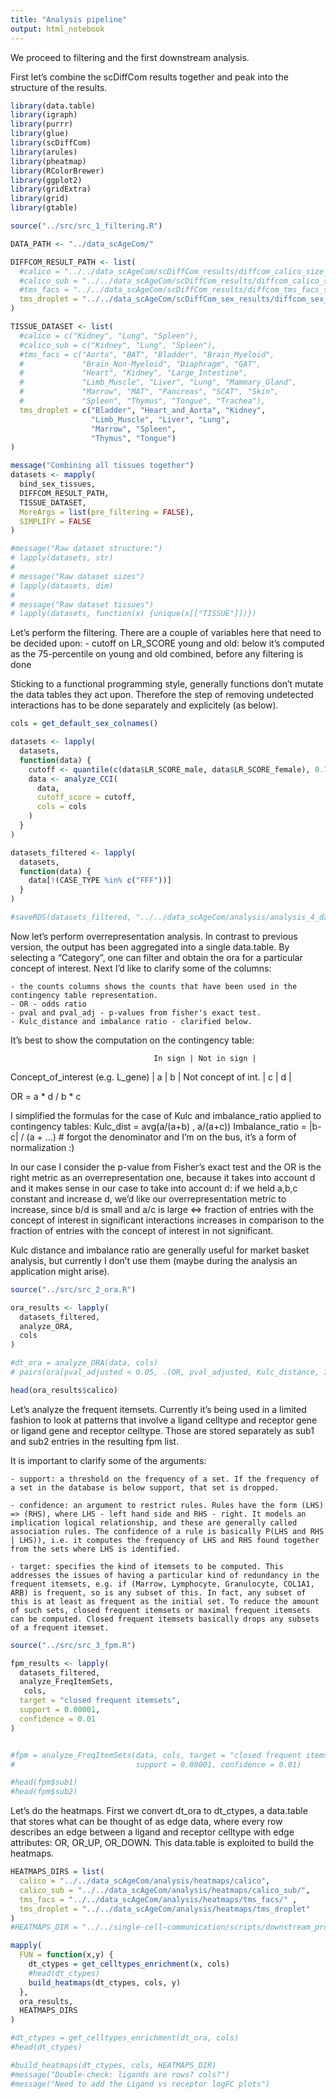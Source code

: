 ---
title: "Analysis pipeline"
output: html_notebook
---
    

We proceed to filtering and the first downstream analysis.

First let's combine the scDiffCom results together and peak into the structure of the results.

```{r}
library(data.table)
library(igraph)
library(purrr)
library(glue)
library(scDiffCom)
library(arules)
library(pheatmap)
library(RColorBrewer)
library(ggplot2)
library(gridExtra)
library(grid)
library(gtable)

source("../src/src_1_filtering.R")

DATA_PATH <- "../data_scAgeCom/"

DIFFCOM_RESULT_PATH <- list(
  #calico = "../../data_scAgeCom/scDiffCom_results/diffcom_calico_size_factor_log_10000iter_mixed",
  #calico_sub = "../../data_scAgeCom/scDiffCom_results/diffcom_calico_subtype_size_factor_log_10000iter_mixed",
  #tms_facs = "../../data_scAgeCom/scDiffCom_results/diffcom_tms_facs_size_factor_log_10000iter_mixed",
  tms_droplet = "../../data_scAgeCom/scDiffCom_sex_results/diffcom_sex_tms_droplet_size_factor_log_10000iter_mixed"
)

TISSUE_DATASET <- list(
  #calico = c("Kidney", "Lung", "Spleen"),
  #calico_sub = c("Kidney", "Lung", "Spleen"),
  #tms_facs = c("Aorta", "BAT", "Bladder", "Brain_Myeloid",
  #             "Brain_Non-Myeloid", "Diaphragm", "GAT",
  #             "Heart", "Kidney", "Large_Intestine",
  #             "Limb_Muscle", "Liver", "Lung", "Mammary_Gland",
  #             "Marrow", "MAT", "Pancreas", "SCAT", "Skin",
  #             "Spleen", "Thymus", "Tongue", "Trachea"),
  tms_droplet = c("Bladder", "Heart_and_Aorta", "Kidney",
                  "Limb_Muscle", "Liver", "Lung",
                  "Marrow", "Spleen",
                  "Thymus", "Tongue")
)

message("Combining all tissues together")
datasets <- mapply(
  bind_sex_tissues,
  DIFFCOM_RESULT_PATH,
  TISSUE_DATASET,
  MoreArgs = list(pre_filtering = FALSE),
  SIMPLIFY = FALSE
)

#message("Raw dataset structure:")
# lapply(datasets, str)
# 
# message("Raw dataset sizes")
# lapply(datasets, dim)
# 
# message("Raw dataset tissues")
# lapply(datasets, function(x) {unique(x[["TISSUE"]])})

```

Let's perform the filtering. There are a couple of variables here that need to be decided upon:
    - cutoff on LR_SCORE young and old: below it's computed as the 75-percentile on young and old combined, before any filtering is done

Sticking to a functional programming style, generally functions don't mutate the data tables they act upon. Therefore the step of removing undetected interactions has to be done separately and explicitely (as below).    

```{r}

cols = get_default_sex_colnames()

datasets <- lapply(
  datasets,
  function(data) {
    cutoff <- quantile(c(data$LR_SCORE_male, data$LR_SCORE_female), 0.75)
    data <- analyze_CCI(
      data,
      cutoff_score = cutoff,
      cols = cols
    )
  }
)

datasets_filtered <- lapply(
  datasets,
  function(data) {
    data[!(CASE_TYPE %in% c("FFF"))]
  }
)

#saveRDS(datasets_filtered, "../../data_scAgeCom/analysis/analysis_4_data_diffcom_filter_new.rds")

```


Now let's perform overrepresentation analysis. In contrast to previous version, the output has been aggregated into a single data.table. By selecting a "Category", one can filter and obtain the ora for a particular concept of interest. Next I'd like to clarify some of the columns:

    - the counts columns shows the counts that have been used in the contingency table representation.
    - OR - odds ratio
    - pval and pval_adj - p-values from fisher's exact test.
    - Kulc_distance and imbalance ratio - clarified below.

It's best to show the computation on the contingency table:
                                    
                                    In sign | Not in sign |
Concept_of_interest (e.g. L_gene) |     a   |     b       |
Not concept of int.               |     c   |     d       |

OR = a * d / b * c

I simplified the formulas for the case of Kulc and imbalance_ratio applied to contingency tables:
Kulc_dist = avg(a/(a+b) , a/(a+c))
Imbalance_ratio = |b-c| / (a + ...)  # forgot the denominator and I'm on the bus, it's a form of normalization :)

In our case I consider the p-value from Fisher's exact test and the OR is the right metric as an overrepresentation one, because it takes into account d and it makes sense in our case to take into account d: if we held a,b,c constant and increase d, we'd like our overrepresentation metric to increase, since b/d is small and a/c is large <=> fraction of entries with the concept of interest in significant interactions increases in comparison to the fraction of entries with the concept of interest in not significant. 

Kulc distance and imbalance ratio are generally useful for market basket analysis, but currently I don't use them (maybe during the analysis an application might arise). 


```{r}

source("../src/src_2_ora.R")

ora_results <- lapply(
  datasets_filtered,
  analyze_ORA,
  cols
)

#dt_ora = analyze_ORA(data, cols)
# pairs(ora[pval_adjusted < 0.05, .(OR, pval_adjusted, Kulc_distance, Imbalance_ratio)])

head(ora_results$calico)
```

Let's analyze the frequent itemsets. Currently it's being used in a limited fashion to look at patterns that involve a ligand celltype and receptor gene or ligand gene and receptor celltype. Those are stored separately as sub1 and sub2 entries in the resulting fpm list.

It is important to clarify some of the arguments:
    
    - support: a threshold on the frequency of a set. If the frequency of a set in the database is below support, that set is dropped.
    
    - confidence: an argument to restrict rules. Rules have the form (LHS) => (RHS), where LHS - left hand side and RHS - right. It models an implication logical relationship, and these are generally called association rules. The confidence of a rule is basically P(LHS and RHS | LHS)), i.e. it computes the frequency of LHS and RHS found together from the sets where LHS is identified.
    
    - target: specifies the kind of itemsets to be computed. This addresses the issues of having a particular kind of redundancy in the frequent itemsets, e.g. if (Marrow, Lymphocyte, Granulocyte, COL1A1, ARB) is frequent, so is any subset of this. In fact, any subset of this is at least as frequent as the initial set. To reduce the amount of such sets, closed frequent itemsets or maximal frequent itemsets can be computed. Closed frequent itemsets basically drops any subsets of a frequent itemset.

```{r}

source("../src/src_3_fpm.R")

fpm_results <- lapply(
  datasets_filtered,
  analyze_FreqItemSets,
   cols,
  target = "closed frequent itemsets",
  support = 0.00001,
  confidence = 0.01
)


#fpm = analyze_FreqItemSets(data, cols, target = "closed frequent itemsets",
#                           support = 0.00001, confidence = 0.01)

#head(fpm$sub1)
#head(fpm$sub2)
```

Let's do the heatmaps. First we convert dt_ora to dt_ctypes, a data.table that stores what can be thought of as edge data, where every row describes an edge between a ligand and receptor celltype with edge attributes: OR, OR_UP, OR_DOWN. This data.table is exploited to build the heatmaps.

```{r}
HEATMAPS_DIRS = list(
  calico = "../../data_scAgeCom/analysis/heatmaps/calico",
  calico_sub = "../../data_scAgeCom/analysis/heatmaps/calico_sub/",
  tms_facs = "../../data_scAgeCom/analysis/heatmaps/tms_facs/" ,
  tms_droplet = "../../data_scAgeCom/analysis/heatmaps/tms_droplet"
)
#HEATMAPS_DIR = "../../single-cell-communication/scripts/downstream_processing_dev/notebooks/heatmaps_dir"  # specify with or without "/" as last char :)

mapply(
  FUN = function(x,y) {
    dt_ctypes = get_celltypes_enrichment(x, cols)
    #head(dt_ctypes)
    build_heatmaps(dt_ctypes, cols, y)
  },
  ora_results,
  HEATMAPS_DIRS
)

#dt_ctypes = get_celltypes_enrichment(dt_ora, cols)
#head(dt_ctypes)

#build_heatmaps(dt_ctypes, cols, HEATMAPS_DIR)
#message("Double-check: ligands are rows? cols?")
#message("Need to add the Ligand vs receptor logFC plots")
```
